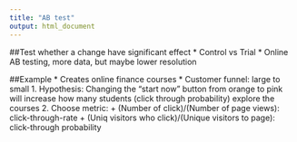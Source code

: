```yaml
---
title: "AB test"
output: html_document
---
```


##Test whether a change have significant effect
* Control vs Trial
* Online AB testing, more data, but maybe lower resolution

##Example
* Creates online finance courses
* Customer funnel: large to small
1. Hypothesis: Changing the "start now" button from orange to pink will increase how many students (click through probability) explore the courses
2. Choose metric: 
    + (Number of click)/(Number of page views): click-through-rate
    + (Uniq visitors who click)/(Unique visitors to page): click-through probability

